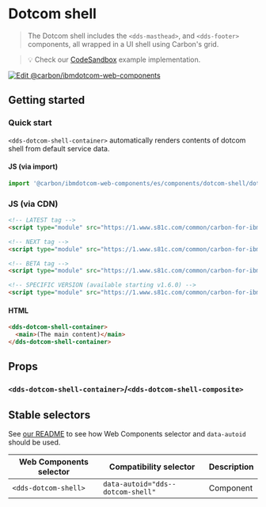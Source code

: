 
# Dotcom shell

> The Dotcom shell includes the `<dds-masthead>`, and `<dds-footer>` components, all wrapped
> in a UI shell using Carbon's grid.

> 💡 Check our
> [CodeSandbox](https://githubbox.com/carbon-design-system/carbon-for-ibm-dotcom/tree/master/packages/web-components/examples/codesandbox/components/dotcom-shell)
> example implementation.

[![Edit @carbon/ibmdotcom-web-components](https://codesandbox.io/static/img/play-codesandbox.svg)](https://githubbox.com/carbon-design-system/carbon-for-ibm-dotcom/tree/master/packages/web-components/examples/codesandbox/components/dotcom-shell)

## Getting started

### Quick start

`<dds-dotcom-shell-container>` automatically renders contents of dotcom shell from default service data.

#### JS (via import)

```javascript
import '@carbon/ibmdotcom-web-components/es/components/dotcom-shell/dotcom-shell-container.js';
```

### JS (via CDN)

```html
<!-- LATEST tag -->
<script type="module" src="https://1.www.s81c.com/common/carbon-for-ibm-dotcom/latest/dotcom-shell.min.js"></script>

<!-- NEXT tag -->
<script type="module" src="https://1.www.s81c.com/common/carbon-for-ibm-dotcom/next/dotcom-shell.min.js"></script>

<!-- BETA tag -->
<script type="module" src="https://1.www.s81c.com/common/carbon-for-ibm-dotcom/beta/dotcom-shell.min.js"></script>

<!-- SPECIFIC VERSION (available starting v1.6.0) -->
<script type="module" src="https://1.www.s81c.com/common/carbon-for-ibm-dotcom/v1.6.0/dotcom-shell.min.js"></script>
```

#### HTML

```html
<dds-dotcom-shell-container>
  <main>(The main content)</main>
</dds-dotcom-shell-container>
```

## Props

### `<dds-dotcom-shell-container>`/`<dds-dotcom-shell-composite>`

<Props of="dds-dotcom-shell-composite" />

## Stable selectors

See [our README](https://github.com/carbon-design-system/carbon-for-ibm-dotcom/tree/master/packages/web-components#stable-selectors-for-analytics-and-integratione2e-testing-in-web-components) to see how Web Components selector and `data-autoid` should be used.

| Web Components selector | Compatibility selector            | Description |
| ----------------------- | --------------------------------- | ----------- |
| `<dds-dotcom-shell>`    | `data-autoid="dds--dotcom-shell"` | Component   |

<Description markdown={contributing} />
